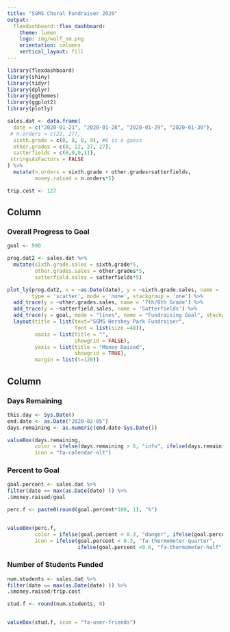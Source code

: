 ```yaml
---
title: "SGMS Choral Fundraiser 2020"
output: 
  flexdashboard::flex_dashboard:
    theme: lumen
    logo: img/wolf_sm.png
    orientation: columns
    vertical_layout: fill
---
```


```r
library(flexdashboard)
library(shiny)
library(tidyr)
library(dplyr)
library(ggthemes)
library(ggplot2)
library(plotly)

sales.dat <- data.frame(
  date = c("2020-01-21", "2020-01-28", "2020-01-29", "2020-01-30"),
 # n.orders = c(22, 27),
  sixth.grade = c(0, 8, 8, 9), #6 is a guess
  other.grades = c(0, 22, 27, 27), 
  satterfields = c(0,0,0,11),
 stringsAsFactors = FALSE
) %>%
  mutate(n.orders = sixth.grade + other.grades+satterfields,
         money.raised = n.orders*5)

trip.cost <- 127
```

Column {data-width=75%} 
-----------------------------------------------------------------------

### Overall Progress to Goal

```r
goal <- 900

prog.dat2 <- sales.dat %>%
  mutate(sixth.grade.sales = sixth.grade*5,
         other.grades.sales = other.grades*5,
         satterfield.sales = satterfields*5)

plot_ly(prog.dat2, x = ~as.Date(date), y = ~sixth.grade.sales, name = '6th Grade', 
        type = 'scatter', mode = 'none', stackgroup = 'one') %>%
  add_trace(y = ~other.grades.sales, name = '7th/8th Grade') %>%
  add_trace(y = ~satterfield.sales, name = 'Satterfields') %>%
  add_trace(y = goal, mode = "lines", name = "Fundraising Goal", stackgroup = NA) %>%
  layout(title = list(text="SGMS Hershey Park Fundraiser",
                      font = list(size =48)),
         xaxis = list(title = "",
                      showgrid = FALSE),
         yaxis = list(title = "Money Raised",
                      showgrid = TRUE),
         margin = list(t=120))
```


Column {data-width=25%}
-----------------------------------------------------------------------

### Days Remaining

```r
this.day <- Sys.Date()
end.date <- as.Date("2020-02-05")
days.remaining <- as.numeric(end.date-Sys.Date())

valueBox(days.remaining, 
         color = ifelse(days.remaining > 6, "info", ifelse(days.remaining > 3, "warning", "danger")), 
         icon = "fa-calendar-alt")

```

### Percent to Goal

```r

goal.percent <- sales.dat %>%
filter(date == max(as.Date(date) )) %>%
.$money.raised/goal

perc.f <- paste0(round(goal.percent*100, 1), "%")


valueBox(perc.f, 
         color = ifelse(goal.percent < 0.3, "danger", ifelse(goal.percent <0.6, "warning", "success")), 
         icon = ifelse(goal.percent < 0.3, "fa-thermometer-quarter", 
                       ifelse(goal.percent <0.6, "fa-thermometer-half", "fa-thermometer-full")))

```


### Number of Students Funded

```r

num.students <- sales.dat %>%
filter(date == max(as.Date(date) )) %>%
.$money.raised/trip.cost

stud.f <- round(num.students, 0)


valueBox(stud.f, icon = "fa-user-friends")
```



